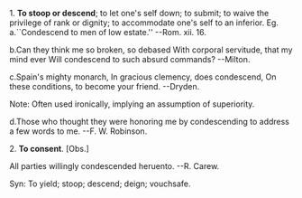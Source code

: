 1. '''To stoop or descend'''; to let one's self down; to submit; to waive the privilege of rank or dignity; to accommodate one's self to an inferior. 
Eg. a.``Condescend to men of low estate.'' --Rom. xii. 16.

b.Can they think me so broken, so debased With corporal servitude, that my mind ever Will condescend to such absurd commands? --Milton.

c.Spain's mighty monarch, In gracious clemency, does condescend, On these conditions, to become your friend. --Dryden.

Note: Often used ironically, implying an assumption of superiority.

d.Those who thought they were honoring me by condescending to address a few words to me. --F. W. Robinson.


2. '''To consent'''. [Obs.]

All parties willingly condescended heruento. --R. Carew.

Syn: To yield; stoop; descend; deign; vouchsafe.